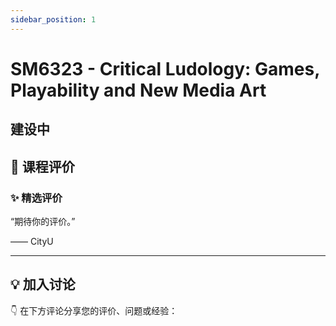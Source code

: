 ```yaml
---
sidebar_position: 1
---
```



# SM6323 - Critical Ludology: Games, Playability and New Media Art

## 建设中

## **💬 课程评价**

### ✨ **精选评价**
<div className={commentStyles.commentBox}>
    <p className={commentStyles.commentText}>
        “期待你的评价。”
    </p>
    <p className={commentStyles.commentAuthor}>—— CityU</p>
</div>

---

## **💡 加入讨论**

👇 在下方评论分享您的评价、问题或经验：
<Utterances />
